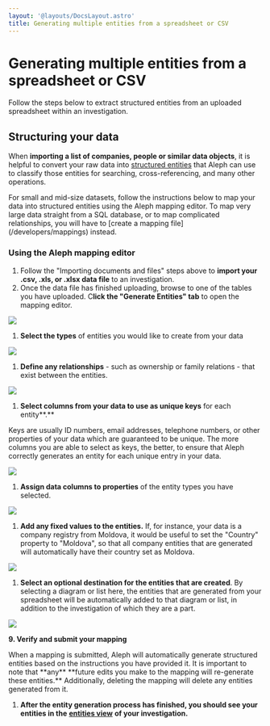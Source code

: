 ```yaml
---
layout: '@layouts/DocsLayout.astro'
title: Generating multiple entities from a spreadsheet or CSV
---
```


# Generating multiple entities from a spreadsheet or CSV

<p class="lead">
  Follow the steps below to extract structured entities from an uploaded
  spreadsheet within an investigation.
</p>

## Structuring your data

When **importing a list of companies, people or similar data objects**, it is helpful to convert your raw data into [structured entities](/developers/followthemoney/) that Aleph can use to classify those entities for searching, cross-referencing, and many other operations.

<Callout>
  For small and mid-size datasets, follow the instructions below to map your
  data into structured entities using the Aleph mapping editor. To map very
  large data straight from a SQL database, or to map complicated relationships,
  you will have to [create a mapping file](/developers/mappings) instead.
</Callout>

### Using the Aleph mapping editor

1. Follow the "Importing documents and files" steps above to **import your .csv, .xls, or .xlsx data file** to an investigation.
2. Once the data file has finished uploading, browse to one of the tables you have uploaded. C**lick the "Generate Entities" tab** to open the mapping editor.

![](</assets/Screenshot 2019-12-02 at 15.32.13.png>)

1. **Select the types** of entities you would like to create from your data

![](</assets/Screenshot 2019-12-02 at 15.54.27.png>)

1. **Define any relationships** - such as ownership or family relations - that exist between the entities.

![](</assets/Screenshot 2019-12-02 at 16.12.25.png>)

1. **Select columns from your data to use as unique keys** for each entity\*\*.\*\*

Keys are usually ID numbers, email addresses, telephone numbers, or other properties of your data which are guaranteed to be unique. The more columns you are able to select as keys, the better, to ensure that Aleph correctly generates an entity for each unique entry in your data.

![](</assets/Screenshot 2019-12-02 at 16.08.29.png>)

1. **Assign data columns to properties** of the entity types you have selected.

![](</assets/Screenshot 2019-12-02 at 15.56.15.png>)

1. **Add any fixed values to the entities.** If, for instance, your data is a company registry from Moldova, it would be useful to set the "Country" property to "Moldova", so that all company entities that are generated will automatically have their country set as Moldova.

![](</assets/Screenshot 2019-12-02 at 15.57.57.png>)

1. **Select an optional destination for the entities that are created**. By selecting a diagram or list here, the entities that are generated from your spreadsheet will be automatically added to that diagram or list, in addition to the investigation of which they are a part.

![](</assets/Screen Shot 2021-02-11 at 13.16.17 (1) (1).png>)

**9. Verify and submit your mapping**

<Callout>
  When a mapping is submitted, Aleph will automatically generate structured
  entities based on the instructions you have provided it. It is important to
  note that **any** **future edits you make to the mapping will re-generate
  these entities.** Additionally, deleting the mapping will delete any entities
  generated from it.
</Callout>

1. **After the entity generation process has finished, you should see your entities in the** [**entities view**](/guide/building-out-your-investigation/using-the-table-editor) **of your investigation.**
